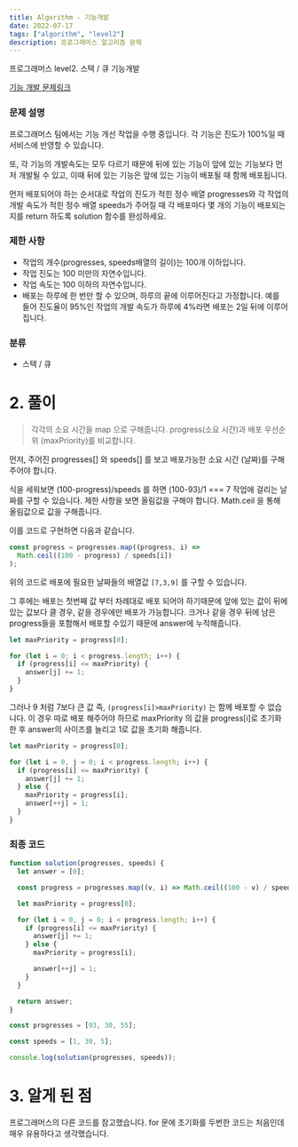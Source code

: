 ```yaml
---
title: Algorithm - 기능개발
date: 2022-07-17
tags: ["algorithm", "level2"]
description: 프로그래머스 알고리즘 문제
---
```


프로그래머스 level2. 스택 / 큐 기능개발

[기능 개발 문제링크](https://programmers.co.kr/learn/courses/30/lessons/42586)

### 문제 설명

프로그래머스 팀에서는 기능 개선 작업을 수행 중입니다. 각 기능은 진도가 100%일 때 서비스에 반영할 수 있습니다.

또, 각 기능의 개발속도는 모두 다르기 때문에 뒤에 있는 기능이 앞에 있는 기능보다 먼저 개발될 수 있고, 이때 뒤에 있는 기능은 앞에 있는 기능이 배포될 때 함께 배포됩니다.

먼저 배포되어야 하는 순서대로 작업의 진도가 적힌 정수 배열 progresses와 각 작업의 개발 속도가 적힌 정수 배열 speeds가 주어질 때 각 배포마다 몇 개의 기능이 배포되는지를 return 하도록 solution 함수를 완성하세요.

### 제한 사항

- 작업의 개수(progresses, speeds배열의 길이)는 100개 이하입니다.
- 작업 진도는 100 미만의 자연수입니다.
- 작업 속도는 100 이하의 자연수입니다.
- 배포는 하루에 한 번만 할 수 있으며, 하루의 끝에 이루어진다고 가정합니다. 예를 들어 진도율이 95%인 작업의 개발 속도가 하루에 4%라면 배포는 2일 뒤에 이루어집니다.

### 분류

- 스택 / 큐

# 2. 풀이

> 각각의 소요 시간을 map 으로 구해줍니다.
> progress(소요 시간)과 배포 우선순위 (maxPriority)를 비교합니다.

먼저, 주어진 progresses[] 와 speeds[] 를 보고 배포가능한 소요 시간 (날짜)를 구해주어야 합니다.

식을 세워보면 (100-progress)/speeds 를 하면 (100-93)/1 === 7 작업에 걸리는 날짜를 구할 수 있습니다. 제한 사항을 보면 올림값을 구해야 합니다. Math.ceil 을 통해 올림값으로 값을 구해줍니다.

이를 코드로 구현하면 다음과 같습니다.

```js
const progress = progresses.map((progress, i) =>
  Math.ceil((100 - progress) / speeds[i])
);
```

위의 코드로
배포에 필요한 날짜들의 배열값 `[7,3,9]` 를 구할 수 있습니다.

그 후에는 배포는 첫번째 값 부터 차례대로 배포 되어야 하기때문에 앞에 있는 값이 뒤에 있는 값보다 클 경우, 같을 경우에만 배포가 가능합니다.
크거나 같을 경우 뒤에 남은 progress들을 포함해서 배포할 수있기 때문에 answer에 누적해줍니다.

```js
let maxPriority = progress[0];

for (let i = 0; i < progress.length; i++) {
  if (progress[i] <= maxPriority) {
    answer[j] += 1;
  }
}
```

그러나 9 처럼 7보다 큰 값 즉, `(progress[i]>maxPriority)` 는 함께 배포할 수 없습니다.
이 경우 따로 배포 해주어야 하므로 maxPriority 의 값을 progress[i]로 초기화 한 후
answer의 사이즈를 늘리고 1로 값을 초기화 해줍니다.

```js
let maxPriority = progress[0];

for (let i = 0, j = 0; i < progress.length; i++) {
  if (progress[i] <= maxPriority) {
    answer[j] += 1;
  } else {
    maxPriority = progress[i];
    answer[++j] = 1;
  }
}
```

### 최종 코드

```js
function solution(progresses, speeds) {
  let answer = [0];

  const progress = progresses.map((v, i) => Math.ceil((100 - v) / speeds[i]));

  let maxPriority = progress[0];

  for (let i = 0, j = 0; i < progress.length; i++) {
    if (progress[i] <= maxPriority) {
      answer[j] += 1;
    } else {
      maxPriority = progress[i];

      answer[++j] = 1;
    }
  }

  return answer;
}

const progresses = [93, 30, 55];

const speeds = [1, 30, 5];

console.log(solution(progresses, speeds));
```

# 3. 알게 된 점

프로그래머스의 다른 코드를 참고했습니다.
for 문에 초기화를 두번한 코드는 처음인데 매우 유용하다고 생각했습니다.

